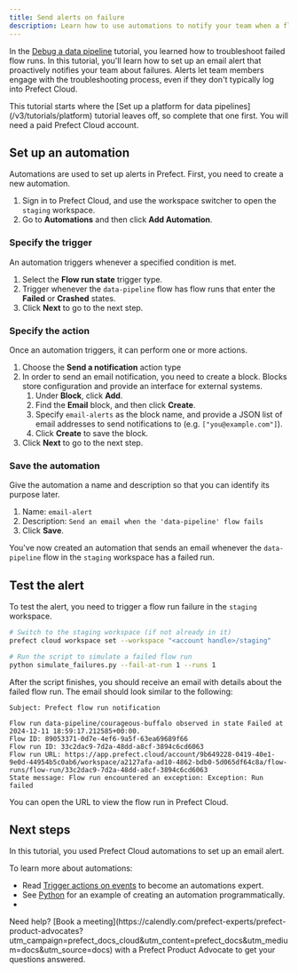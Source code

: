 ```yaml
---
title: Send alerts on failure
description: Learn how to use automations to notify your team when a flow fails.
---
```


In the [Debug a data pipeline](/v3/tutorials/debug) tutorial, you learned how to troubleshoot failed flow runs.
In this tutorial, you'll learn how to set up an email alert that proactively notifies your team about failures.
Alerts let team members engage with the troubleshooting process, even if they don't typically log into Prefect Cloud.

<Info>
This tutorial starts where the [Set up a platform for data pipelines](/v3/tutorials/platform) tutorial leaves off, so complete that one first.
You will need a paid Prefect Cloud account.
</Info>

## Set up an automation

Automations are used to set up alerts in Prefect.
First, you need to create a new automation.

1. Sign in to Prefect Cloud, and use the workspace switcher to open the `staging` workspace.
1. Go to **Automations** and then click **Add Automation**.

### Specify the trigger

An automation triggers whenever a specified condition is met.

1. Select the **Flow run state** trigger type.
1. Trigger whenever the `data-pipeline` flow has flow runs that enter the **Failed** or **Crashed** states.
1. Click **Next** to go to the next step.

### Specify the action

Once an automation triggers, it can perform one or more actions.

1. Choose the **Send a notification** action type
1. In order to send an email notification, you need to create a block.
Blocks store configuration and provide an interface for external systems.
    1. Under **Block**, click **Add**.
    1. Find the **Email** block, and then click **Create**.
    1. Specify `email-alerts` as the block name, and provide a JSON list of email addresses to send notifications to (e.g. `["you@example.com"]`).
    1. Click **Create** to save the block.
1. Click **Next** to go to the next step.

### Save the automation

Give the automation a name and description so that you can identify its purpose later.

1. Name: `email-alert`
2. Description: `Send an email when the 'data-pipeline' flow fails`
3. Click **Save**.

You've now created an automation that sends an email whenever the `data-pipeline` flow in the `staging` workspace has a failed run.

## Test the alert

To test the alert, you need to trigger a flow run failure in the `staging` workspace.

```bash
# Switch to the staging workspace (if not already in it)
prefect cloud workspace set --workspace "<account handle>/staging"

# Run the script to simulate a failed flow run
python simulate_failures.py --fail-at-run 1 --runs 1
```

After the script finishes, you should receive an email with details about the failed flow run.
The email should look similar to the following:

```
Subject: Prefect flow run notification

Flow run data-pipeline/courageous-buffalo observed in state Failed at 2024-12-11 18:59:17.212585+00:00.
Flow ID: 89053371-0d7e-4ef6-9a5f-63ea69689f66
Flow run ID: 33c2dac9-7d2a-48dd-a8cf-3894c6cd6063
Flow run URL: https://app.prefect.cloud/account/9b649228-0419-40e1-9e0d-44954b5c0ab6/workspace/a2127afa-ad10-4862-bdb0-5d065df64c8a/flow-runs/flow-run/33c2dac9-7d2a-48dd-a8cf-3894c6cd6063
State message: Flow run encountered an exception: Exception: Run failed
```

You can open the URL to view the flow run in Prefect Cloud.

## Next steps



In this tutorial, you used Prefect Cloud automations to set up an email alert.

To learn more about automations:

* Read [Trigger actions on events](/v3/automate/events/automations-triggers) to become an automations expert.
* See [Python](https://github.com/PrefectHQ/examples/blob/main/scripts/create-automation.py) for an example of creating an automation programmatically.
* <TF name="automation" href={automation.tf} />

<Tip>
Need help? [Book a meeting](https://calendly.com/prefect-experts/prefect-product-advocates?utm_campaign=prefect_docs_cloud&utm_content=prefect_docs&utm_medium=docs&utm_source=docs) with a Prefect Product Advocate to get your questions answered.
</Tip>
